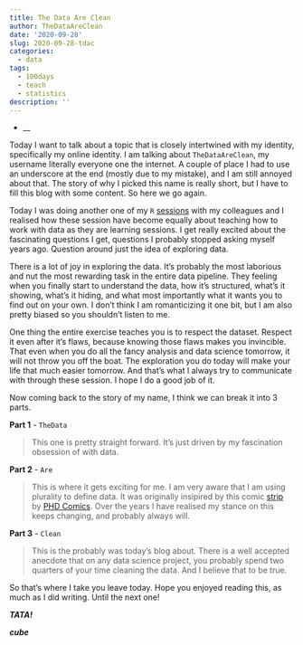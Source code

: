 ```yaml
---
title: The Data Are Clean
author: TheDataAreClean
date: '2020-09-28'
slug: 2020-09-28-tdac
categories:
  - data
tags:
  - 100days
  - teach
  - statistics
description: ''
---
```


* __

Today I want to talk about a topic that is closely intertwined with my identity, specifically my online identity. I am talking about `TheDataAreClean`, my username literally everyone one the internet. A couple of place I had to use an underscore at the end (mostly due to my mistake), and I am still annoyed about that. The story of why I picked this name is really short, but I have to fill this blog with some content. So here we go again.

Today I was doing another one of my `R` [sessions](https://thedataareclean.com/blog/2020-09-19-teach-learn/){target="_blank"} with my colleagues and I realised how these session have become equally about teaching how to work with data as they are learning sessions. I get really excited about the fascinating questions I get, questions I probably stopped asking myself years ago. Question around just the idea of exploring data. 

There is a lot of joy in exploring the data. It's probably the most laborious and nut the most rewarding task in the entire data pipeline. They feeling when you finally start to understand the data, how it's structured, what's it showing, what's it hiding, and what most importantly what it wants you to find out on your own. I don't think I am romanticizing it one bit, but I am also pretty biased so you shouldn't listen to me.

One thing the entire exercise teaches you is to respect the dataset. Respect it even after it's flaws, because knowing those flaws makes you invincible. That even when you do all the fancy analysis and data science tomorrow, it will not throw you off the boat. The exploration you do today will make your life that much easier tomorrow. And that's what I always try to communicate with through these session. I hope I do a good job of it.

Now coming back to the story of my name, I think we can break it into 3 parts. 

**Part 1** - `TheData`  

> This one is pretty straight forward. It's just driven by my fascination obsession of with data.

**Part 2** - `Are`  

> This is where it gets exciting for me. I am very aware that I am using plurality to define data. It was originally insipired by this comic [strip](https://twitter.com/phdcomics/status/1296758564594126849){target="_blank"} by [PHD Comics](http://phdcomics.com/){target="_blank"}. Over the years I have realised my stance on this keeps changing, and probably always will.

**Part 3** - `Clean`  

> This is the probably was today's blog about. There is a well accepted anecdote that on any data science project, you probably spend two quarters of your time cleaning the data. And I believe that to be true.

So that's where I take you leave today. Hope you enjoyed reading this, as much as I did writing. Until the next one!

**_TATA!_**

**_cube_**
